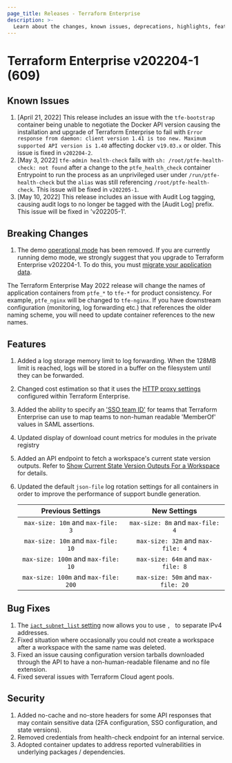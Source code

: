 ```yaml
---
page_title: Releases - Terraform Enterprise
description: >-
  Learn about the changes, known issues, deprecations, highlights, features, improvements, bug fixes, and security fixes for the v202201-1 (594) release.
---
```


# Terraform Enterprise v202204-1 (609)

## Known Issues

1. [April 21, 2022] This release includes an issue with the `tfe-bootstrap` container being unable to negotiate the Docker API version causing the installation and upgrade of Terraform Enterprise to fail with `Error response from daemon: client version 1.41 is too new. Maximum supported API version is 1.40` affecting docker `v19.03.x` or older. This issue is fixed in `v202204-2`.
2. [May 3, 2022] `tfe-admin health-check` fails with `sh: /root/ptfe-health-check: not found` after a change to the `ptfe_health_check` container Entrypoint to run the process as an unprivileged user under `/run/ptfe-health-check` but the `alias` was still referencing `/root/ptfe-health-check`. This issue will be fixed in `v202205-1`.
3. [May 10, 2022] This release includes an issue with Audit Log tagging, causing audit logs to no longer be tagged with the [Audit Log] prefix. This issue will be fixed in 'v202205-1'.

## Breaking Changes

1. The demo [operational mode](/terraform/enterprise/v202204-1/replicated/install/pre-install-checklist#operational-mode-decision) has been removed. If you are currently running demo mode, we strongly suggest that you upgrade to Terraform Enterprise v202204-1. To do this, you must [migrate your application data](/terraform/enterprise/v202307-1/admin/infrastructure/demo-to-disk-migration).

The Terraform Enterprise May 2022 release will change the names of application containers from `ptfe_*` to `tfe-*` for product consistency. For example, `ptfe_nginx` will be changed to `tfe-nginx`. If you have downstream configuration (monitoring, log forwarding etc.) that references the older naming scheme, you will need to update container references to the new names.

## Features

1. Added a log storage memory limit to log forwarding. When the 128MB limit is reached, logs will be stored in a buffer on the filesystem until they can be forwarded.
1. Changed cost estimation so that it uses the [HTTP proxy settings](/terraform/enterprise/v202204-1/replicated/install/interactive/installer#proxy-usage) configured within Terraform Enterprise.
1. Added the ability to specify an ['SSO team ID'](/terraform/cloud-docs/users-teams-organizations/single-sign-on#team-names-and-sso-team-ids) for teams that Terraform Enterprise can use to map teams to non-human readable 'MemberOf' values in SAML assertions.
1. Updated display of download count metrics for modules in the private registry
1. Added an API endpoint to fetch a workspace's current state version outputs. Refer to [Show Current State Version Outputs For a Workspace](/terraform/cloud-docs/api-docs/state-version-outputs#show-current-state-version-outputs-for-a-workspace) for details.
1. Updated the default `json-file` log rotation settings for all containers in order to improve the performance of support bundle generation.

   |          Previous Settings           |            New Settings            |
   | :----------------------------------: | :--------------------------------: |
   |  `max-size: 10m` and `max-file: 3`   |  `max-size: 8m` and `max-file: 4`  |
   |  `max-size: 10m` and `max-file: 10`  | `max-size: 32m` and `max-file: 4`  |
   | `max-size: 100m` and `max-file: 10`  | `max-size: 64m` and `max-file: 8`  |
   | `max-size: 100m` and `max-file: 200` | `max-size: 50m` and `max-file: 20` |

## Bug Fixes

1. The [`iact_subnet_list` setting](/terraform/enterprise/v202204-1/replicated/install/automated/automating-the-installer#iact_subnet_list) now allows you to use `, ` to separate IPv4 addresses.
2. Fixed situation where occasionally you could not create a workspace after a workspace with the same name was deleted.
3. Fixed an issue causing configuration version tarballs downloaded through the API to have a non-human-readable filename and no file extension.
4. Fixed several issues with Terraform Cloud agent pools.

## Security

1. Added no-cache and no-store headers for some API responses that may contain sensitive data (2FA configuration, SSO configuration, and state versions).
1. Removed credentials from health-check endpoint for an internal service.
1. Adopted container updates to address reported vulnerabilities in underlying packages / dependencies.
